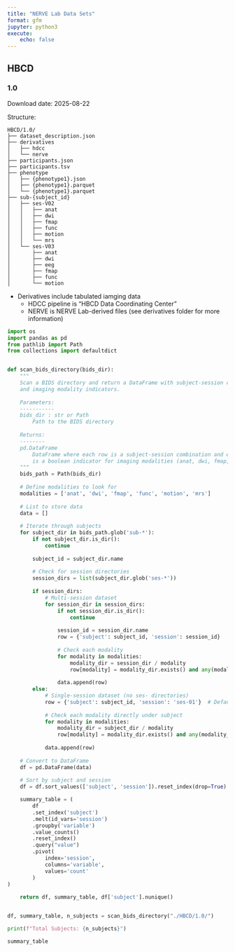 ```yaml
---
title: "NERVE Lab Data Sets"
format: gfm
jupyter: python3
execute:
    echo: false
---
```


## HBCD

### 1.0

Download date: 2025-08-22

Structure:

```
HBCD/1.0/
├── dataset_description.json
├── derivatives
│   ├── hdcc
│   └── nerve
├── participants.json
├── participants.tsv
├── phenotype
│   ├── {phenotype1}.json
│   ├── {phenotype1}.parquet
│   └── {phenotype1}.parquet
├── sub-{subject_id}
│   ├── ses-V02
│   │   ├── anat
│   │   ├── dwi
│   │   ├── fmap
│   │   ├── func
│   │   ├── motion
│   │   └── mrs
│   └── ses-V03
│       ├── anat
│       ├── dwi
│       ├── eeg
│       ├── fmap
│       ├── func
│       └── motion
```

- Derivatives include tabulated iamging data
    - HDCC pipeline is "HBCD Data Coordinating Center"
    - NERVE is NERVE Lab-derived files (see derivatives folder for more information)


```python
import os
import pandas as pd
from pathlib import Path
from collections import defaultdict


def scan_bids_directory(bids_dir):
    """
    Scan a BIDS directory and return a DataFrame with subject-session combinations
    and imaging modality indicators.
    
    Parameters:
    -----------
    bids_dir : str or Path
        Path to the BIDS directory
    
    Returns:
    --------
    pd.DataFrame
        DataFrame where each row is a subject-session combination and each column
        is a boolean indicator for imaging modalities (anat, dwi, fmap, func, motion, mrs)
    """
    bids_path = Path(bids_dir)
    
    # Define modalities to look for
    modalities = ['anat', 'dwi', 'fmap', 'func', 'motion', 'mrs']
    
    # List to store data
    data = []
    
    # Iterate through subjects
    for subject_dir in bids_path.glob('sub-*'):
        if not subject_dir.is_dir():
            continue
            
        subject_id = subject_dir.name
        
        # Check for session directories
        session_dirs = list(subject_dir.glob('ses-*'))
        
        if session_dirs:
            # Multi-session dataset
            for session_dir in session_dirs:
                if not session_dir.is_dir():
                    continue
                    
                session_id = session_dir.name
                row = {'subject': subject_id, 'session': session_id}
                
                # Check each modality
                for modality in modalities:
                    modality_dir = session_dir / modality
                    row[modality] = modality_dir.exists() and any(modality_dir.iterdir())
                
                data.append(row)
        else:
            # Single-session dataset (no ses- directories)
            row = {'subject': subject_id, 'session': 'ses-01'}  # Default session name
            
            # Check each modality directly under subject
            for modality in modalities:
                modality_dir = subject_dir / modality
                row[modality] = modality_dir.exists() and any(modality_dir.iterdir())
            
            data.append(row)
    
    # Convert to DataFrame
    df = pd.DataFrame(data)
    
    # Sort by subject and session
    df = df.sort_values(['subject', 'session']).reset_index(drop=True)

    summary_table = (
        df
        .set_index('subject')
        .melt(id_vars='session')
        .groupby('variable')
        .value_counts()
        .reset_index()
        .query("value")
        .pivot(
            index='session',
            columns='variable',
            values='count'
        )
)
    
    return df, summary_table, df['subject'].nunique()


df, summary_table, n_subjects = scan_bids_directory("./HBCD/1.0/")

print(f"Total Subjects: {n_subjects}")
```


```python
summary_table
```
